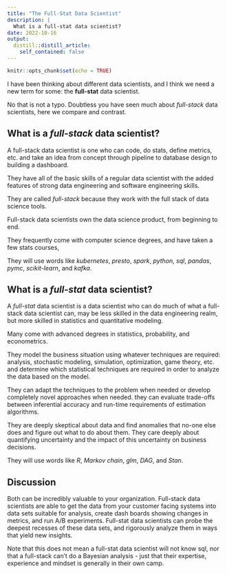 ```yaml
---
title: "The Full-Stat Data Scientist"
description: |
  What is a full-stat data scientist?
date: 2022-10-16
output:
  distill::distill_article:
    self_contained: false
---
```


```r
knitr::opts_chunk$set(echo = TRUE)
```

I have been thinking about different data scientists, and I think we need a new term for some: the __full-stat__ data scientist. 

No that is not a typo. Doubtless you have seen much about _full-stack_ data scientists, here we compare and contrast.

## What is a _full-stack_ data scientist?

A full-stack data scientist is one who can code, do stats, define metrics, etc. and take an idea from concept through pipeline to database design to building a dashboard. 

They have all of the basic skills of a regular data scientist with the added features of strong data engineering and software engineering skills. 

They are called _full-stack_ because they work with the full stack of data science tools. 

Full-stack data scientists own the data science product, from beginning to end. 

They frequently come with computer science degrees, and have taken a few stats courses, 

They will use words like _kubernetes_, _presto_, _spark_, _python_, _sql_, _pandas_, _pymc_, _scikit-learn_, and _kafka_.


## What is a _full-stat_ data scientist?

A _full-stat_ data scientist is a data scientist who can do much of what a full-stack data scientist can, may be less skilled in the data engineering realm, but more skilled in statistics and quantitative modeling. 

Many come with advanced degrees in statistics, probability, and econometrics. 

They model the business situation using whatever techniques are required: analysis, stochastic modeling, simulation, optimization, game theory, etc. and determine which statistical techniques are required in order to analyze the data based on the model. 

They can adapt the techniques to the problem when needed or develop completely novel approaches when needed. they can evaluate trade-offs between inferential accuracy and run-time requirements of estimation algorithms. 

They are deeply skeptical about data and find anomalies that no-one else does and figure out what to do about them. They care deeply about quantifying uncertainty and the impact of this uncertainty on business decisions.

They will use words like _R_, _Markov chain_, _glm_, _DAG_, and _Stan_. 


## Discussion

Both can be incredibly valuable to your organization. Full-stack data scientists are able to get the data from your customer facing systems into data sets suitable for analysis, create dash boards showing changes in metrics, and run A/B experiments. Full-stat data scientists can probe the deepest recesses of these data sets, and rigorously analyze them in ways that yield new insights.

Note that this does not mean a full-stat data scientist will not know sql, nor that a full-stack can't do a Bayesian analysis - just that their expertise, experience and mindset is generally in their own camp.


